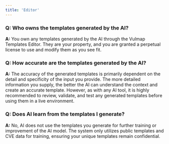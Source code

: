```yaml
---
title: 'Editor'
---
```


### **Q: Who owns the templates generated by the AI?**
**A:** You own any templates generated by the AI through the Vulmap Templates Editor. They are your property, and you are granted a perpetual license to use and modify them as you see fit.

### **Q: How accurate are the templates generated by the AI?**
**A:** The accuracy of the generated templates is primarily dependent on the detail and specificity of the input you provide. The more detailed information you supply, the better the AI can understand the context and create an accurate template. However, as with any AI tool, it is highly recommended to review, validate, and test any generated templates before using them in a live environment.

### **Q: Does AI learn from the templates I generate?**
**A:** No, AI does not use the templates you generate for further training or improvement of the AI model. The system only utilizes public templates and CVE data for training, ensuring your unique templates remain confidential.
